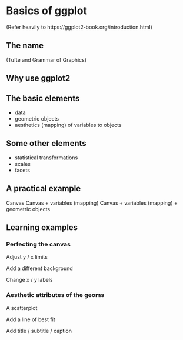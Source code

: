# Basics of ggplot

(Refer heavily to https://ggplot2-book.org/introduction.html)

## The name

(Tufte and Grammar of Graphics)


## Why use ggplot2


## The basic elements

- data
- geometric objects
- aesthetics (mapping) of variables to objects

## Some other elements

- statistical transformations
- scales
- facets


## A practical example

Canvas
Canvas + variables (mapping)
Canvas + variables (mapping) + geometric objects

## Learning examples

### Perfecting the canvas

Adjust y / x limits

Add a different background

Change x / y labels

### Aesthetic attributes of the geoms


A scatterplot


Add a line of best fit



Add title / subtitle / caption
